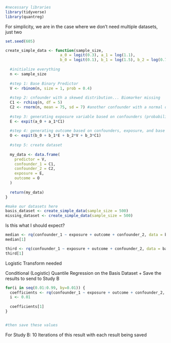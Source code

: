 ```r
#necessary libraries
library(tidyverse)
library(quantreg)
```

For simplicity, we are in the case where we don't need multiple datasets, just two

```r
set.seed(605)
```


```r
create_simple_data <- function(sample_size, 
                        a_0 = logit(0.3), a_1 = log(1.1), 
                        b_0 = logit(0.1), b_1 = log(1.5), b_2 = log(0.7), b_3 = log(1.2)) {
  
  #initialize everything
  n <- sample_size
  
  #step 1: Base Binary Predictor
  V <- rbinom(n, size = 1, prob = 0.4)
  
  #step 2: cnfounder with a skewed distribution... Biomarker missing
  C1 <- rchisq(n, df = 5) 
  C2 <- rnorm(n, mean = 75, sd = 7) #another confounder with a normal distribution. not used right now
  
  #step 3: generating exposure variable based on confounders (probability)
  E <- expit(a_0 + a_1*C1)
  
  #step 4: generating outcome based on confounders, exposure, and base binary predictor
  O <- expit(b_0 + b_1*E + b_2*V + b_3*C1)
  
  #step 5: create dataset
  
  my_data <- data.frame(
    predictor = V,
    confounder_1 = C1,
    confounder_2 = C2,
    exposure = E,
    outcome = O
  )
  
  return(my_data)
} 
```

```r
#make our datasets here
basis_dataset <- create_simple_data(sample_size = 500)
missing_dataset <- create_simple_data(sample_size = 500)
```

Is this what I should expect?

```r
median <- rq(confounder_1 ~ exposure + outcome + confounder_2, data = basis_dataset, tau=0.50)
median[1]

third <- rq(confounder_1 ~ exposure + outcome + confounder_2, data = basis_dataset, tau=0.75)
third[1]
```

Logistic Transform needed

Conditional (Logistic) Quantile Regression on the Basis Dataset
+ Save the results to send to Study B


```r
for(i in seq(0.01:0.99, by=0.01)) {
  coefficients <- rq(confounder_1 ~ exposure + outcome + confounder_2, data = basis_dataset, tau=i)
  i <- 0.01
  
  coefficients[1]
}


#then save these values
```

For Study B: 10 Iterations of this result with each result being saved

```r

```


